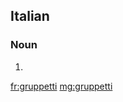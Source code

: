 ==Italian==

===Noun===
{{head|it|plural|g=m}}

# {{plural of|gruppetto|lang=it}}

[[fr:gruppetti]]
[[mg:gruppetti]]